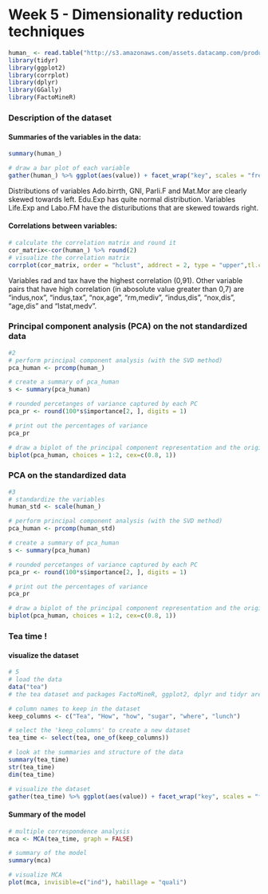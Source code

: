 # Week 5 - Dimensionality reduction techniques



```r
human_ <- read.table("http://s3.amazonaws.com/assets.datacamp.com/production/course_2218/datasets/human2.txt", sep  =",", header = T)
library(tidyr)
library(ggplot2)
library(corrplot)
library(dplyr)
library(GGally)
library(FactoMineR)
```
### Description of the dataset
#### Summaries of the variables in the data:

```r
summary(human_)
```

```r
# draw a bar plot of each variable
gather(human_) %>% ggplot(aes(value)) + facet_wrap("key", scales = "free") + geom_histogram() + ggtitle("Distributions of variables")
```

Distributions of variables Ado.birrth, GNI, Parli.F and Mat.Mor are clearly skewed towards left. Edu.Exp has quite normal distribution. Variables Life.Exp and Labo.FM have the distuributions that are skewed towards right.

#### Correlations between variables:

```r
# calculate the correlation matrix and round it
cor_matrix<-cor(human_) %>% round(2)
# visualize the correlation matrix
corrplot(cor_matrix, order = "hclust", addrect = 2, type = "upper",tl.col = "black", tl.srt = 45, tl.cex = 0.7)
```

Variables rad and tax have the highest correlation (0,91). Other variable pairs that have high correlation (in abosolute value greater than 0,7) are "indus,nox", "indus,tax", "nox,age", "rm,mediv", "indus,dis", "nox,dis", "age,dis" and "lstat,medv".




### Principal component analysis (PCA) on the not standardized data

```r
#2
# perform principal component analysis (with the SVD method)
pca_human <- prcomp(human_)

# create a summary of pca_human
s <- summary(pca_human)

# rounded percetanges of variance captured by each PC
pca_pr <- round(100*s$importance[2, ], digits = 1)

# print out the percentages of variance
pca_pr

# draw a biplot of the principal component representation and the original variables
biplot(pca_human, choices = 1:2, cex=c(0.8, 1))
```

### PCA on the standardized data

```r
#3
# standardize the variables
human_std <- scale(human_)

# perform principal component analysis (with the SVD method)
pca_human <- prcomp(human_std)

# create a summary of pca_human
s <- summary(pca_human)

# rounded percetanges of variance captured by each PC
pca_pr <- round(100*s$importance[2, ], digits = 1)

# print out the percentages of variance
pca_pr

# draw a biplot of the principal component representation and the original variables
biplot(pca_human, choices = 1:2, cex=c(0.8, 1))
```



### Tea time !
#### visualize the dataset
```r
# 5
# load the data
data("tea")
# the tea dataset and packages FactoMineR, ggplot2, dplyr and tidyr are available

# column names to keep in the dataset
keep_columns <- c("Tea", "How", "how", "sugar", "where", "lunch")

# select the 'keep_columns' to create a new dataset
tea_time <- select(tea, one_of(keep_columns))

# look at the summaries and structure of the data
summary(tea_time)
str(tea_time)
dim(tea_time)

# visualize the dataset
gather(tea_time) %>% ggplot(aes(value)) + facet_wrap("key", scales = "free") + theme(axis.text.x = element_text(angle = 45, hjust = 1, size = 8)) + geom_bar()

```

#### Summary of the model

```r
# multiple correspondence analysis
mca <- MCA(tea_time, graph = FALSE)

# summary of the model
summary(mca)

# visualize MCA
plot(mca, invisible=c("ind"), habillage = "quali")
```

